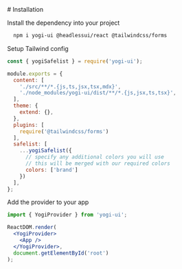 <div className={'prose prose-pre:bg-inherit prose-pre:p-0 mx-auto max-w-4xl'}>
# Installation

Install the dependency into your project

```bash
  npm i yogi-ui @headlessui/react @tailwindcss/forms
```

Setup Tailwind config

```js
const { yogiSafelist } = require('yogi-ui');

module.exports = {
  content: [
    './src/**/*.{js,ts,jsx,tsx,mdx}',
    './node_modules/yogi-ui/dist/**/*.{js,jsx,ts,tsx}',
  ],
  theme: {
    extend: {},
  },
  plugins: [
    require('@tailwindcss/forms')
  ],
  safelist: [
    ...yogiSafelist({
      // specify any additional colors you will use
      // this will be merged with our required colors
      colors: ['brand']
    })
  ],
};
```

Add the provider to your app

```jsx
import { YogiProvider } from 'yogi-ui';

ReactDOM.render(
  <YogiProvider>
    <App />
  </YogiProvider>,
  document.getElementById('root')
);
```
</div>